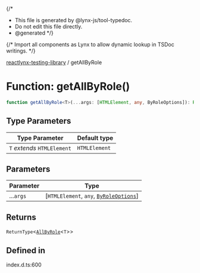 {/*
* This file is generated by @lynx-js/tool-typedoc.
* Do not edit this file directly.
* @generated
*/}

{/* Import all components as Lynx to allow dynamic lookup in TSDoc writings. */}


[reactlynx-testing-library](/api/reactlynx-testing-library/index.mdx) / getAllByRole

# Function: getAllByRole()

```ts
function getAllByRole<T>(...args: [HTMLElement, any, ByRoleOptions]): ReturnType<AllByRole<T>>
```

## Type Parameters

| Type Parameter | Default type |
| ------ | ------ |
| `T` *extends* `HTMLElement` | `HTMLElement` |

## Parameters

| Parameter | Type |
| ------ | ------ |
| ...`args` | [`HTMLElement`, `any`, [`ByRoleOptions`](/api/reactlynx-testing-library/Interface.ByRoleOptions.mdx)] |

## Returns

`ReturnType`\<[`AllByRole`](/api/reactlynx-testing-library/TypeAlias.AllByRole.mdx)\<`T`\>\>

## Defined in

index.d.ts:600
